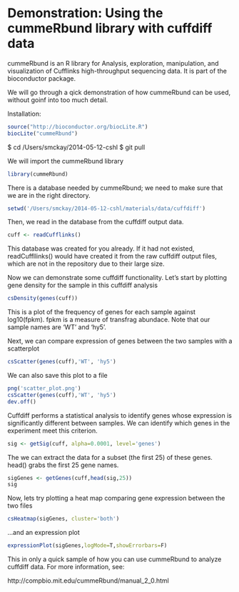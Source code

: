 Demonstration: Using the cummeRbund library with cuffdiff data
==============================================================

cummeRbund is an R library for Analysis, exploration, manipulation, and visualization of Cufflinks high-throughput sequencing data.  It is part of the bioconductor package.

We will go through a qick demonstration of how cummeRbund can be used, without goinf into too much detail.

Installation:

```r
source("http://bioconductor.org/biocLite.R")
biocLite("cummeRbund")
```

$ cd /Users/smckay/2014-05-12-cshl
$ git pull

We will import the cummeRbund library

```r
library(cummeRbund)
```

There is a database needed by cummeRbund; we need to make sure that we are in the right directory.

```r
setwd('/Users/smckay/2014-05-12-cshl/materials/data/cuffdiff')
```

Then, we read in the database from the cuffdiff output data.  

```r
cuff <- readCufflinks()
```

This database was created for you already.  If it had not existed, readCuffllinks() would have created it from the raw cuffdiff output files, which are not in the repository due to their large size.

Now we can demonstrate some cuffdiff functionality.  Let's start by plotting gene density for the sample in this cuffdiff analysis

```r
csDensity(genes(cuff))
```

This is a plot of the frequency of genes for each sample against log10(fpkm).  fpkm is a measure of transfrag abundace.  Note that our sample names are 'WT' and 'hy5'.

Next, we can compare expression of genes between the two samples with a scatterplot

```r
csScatter(genes(cuff),'WT', 'hy5')
```

We can also save this plot to a file

```r
png('scatter_plot.png')
csScatter(genes(cuff),'WT', 'hy5')
dev.off()
```

Cuffdiff performs a statistical analysis to identify genes whose expression is significantly different between samples.  We can identify which genes in the experiment meet this criterion.

```r
sig <- getSig(cuff, alpha=0.0001, level='genes')
```

The we can extract the data for a subset (the first 25) of these genes.  head() grabs the first 25 gene names.

```r
sigGenes <- getGenes(cuff,head(sig,25))
sig
```

Now, lets try plotting a heat map comparing gene expression between the two files
```r
csHeatmap(sigGenes, cluster='both')
```

...and an expression plot
```r
expressionPlot(sigGenes,logMode=T,showErrorbars=F)
```

This in only a quick sample of how you can use cummeRbund to analyze cuffdiff data.  For more information, see:

http://compbio.mit.edu/cummeRbund/manual_2_0.html

